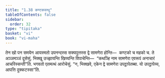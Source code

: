```yaml
---
title: "1.38 कण्टकवत्थु"
tableOfContents: false
sidebar:
  order: 32
type: "tipitaka"
basket: "vi"
book: "vi-maha"
---
```



<DynamicBreadcrumb />

<Division number="101" book="vi-maha">

<Paragraph number="442" book="vi-maha">
तेन खो पन समयेन आयस्मतो उपनन्दस्स सक्यपुत्तस्स द्वे सामणेरा होन्ति—  कण्टको च महको च. ते अञ्ञमञ्ञं दूसेसुं. भिक्खू उज्झायन्ति खिय्यन्ति विपाचेन्ति—  “कथञ्हि नाम सामणेरा एवरूपं अनाचारं आचरिस्सन्ती”ति. भगवतो एतमत्थं आरोचेसुं. “न, भिक्खवे, एकेन द्वे सामणेरा उपट्ठापेतब्बा. यो उपट्ठापेय्य, आपत्ति दुक्कटस्सा”ति.
</Paragraph>
</Division>